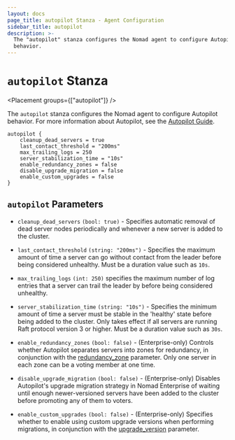 ```yaml
---
layout: docs
page_title: autopilot Stanza - Agent Configuration
sidebar_title: autopilot
description: >-
  The "autopilot" stanza configures the Nomad agent to configure Autopilot
  behavior.
---
```


# `autopilot` Stanza

<Placement groups={["autopilot"]} />

The `autopilot` stanza configures the Nomad agent to configure Autopilot behavior.
For more information about Autopilot, see the [Autopilot Guide](/guides/operations/autopilot).

```hcl
autopilot {
    cleanup_dead_servers = true
    last_contact_threshold = "200ms"
    max_trailing_logs = 250
    server_stabilization_time = "10s"
    enable_redundancy_zones = false
    disable_upgrade_migration = false
    enable_custom_upgrades = false
}
```

## `autopilot` Parameters

- `cleanup_dead_servers` `(bool: true)` - Specifies automatic removal of dead
  server nodes periodically and whenever a new server is added to the cluster.

- `last_contact_threshold` `(string: "200ms")` - Specifies the maximum amount of
  time a server can go without contact from the leader before being considered
  unhealthy. Must be a duration value such as `10s`.

- `max_trailing_logs` `(int: 250)` specifies the maximum number of log entries
  that a server can trail the leader by before being considered unhealthy.

- `server_stabilization_time` `(string: "10s")` - Specifies the minimum amount of
  time a server must be stable in the 'healthy' state before being added to the
  cluster. Only takes effect if all servers are running Raft protocol version 3
  or higher. Must be a duration value such as `30s`.

- `enable_redundancy_zones` `(bool: false)` - (Enterprise-only) Controls whether
  Autopilot separates servers into zones for redundancy, in conjunction with the
  [redundancy_zone](/docs/configuration/server#redundancy_zone) parameter.
  Only one server in each zone can be a voting member at one time.

- `disable_upgrade_migration` `(bool: false)` - (Enterprise-only) Disables Autopilot's
  upgrade migration strategy in Nomad Enterprise of waiting until enough
  newer-versioned servers have been added to the cluster before promoting any of
  them to voters.

- `enable_custom_upgrades` `(bool: false)` - (Enterprise-only) Specifies whether to
  enable using custom upgrade versions when performing migrations, in conjunction with
  the [upgrade_version](/docs/configuration/server#upgrade_version) parameter.
